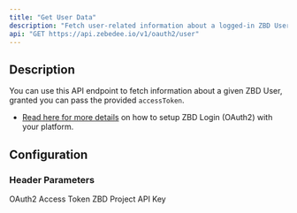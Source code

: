 ```yaml
---
title: "Get User Data"
description: "Fetch user-related information about a logged-in ZBD User."
api: "GET https://api.zebedee.io/v1/oauth2/user"
---
```


## Description

You can use this API endpoint to fetch information about a given ZBD User, granted you can pass the provided `accessToken`.

- [Read here for more details](/rewards/oauth2) on how to setup ZBD Login (OAuth2) with your platform.

## Configuration

### Header Parameters

<ParamField required header="usertoken" type="string">
    OAuth2 Access Token
</ParamField>

<ParamField required header="apikey" type="string">
    ZBD Project API Key
</ParamField>


